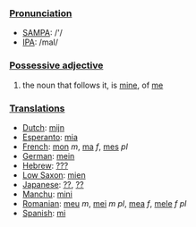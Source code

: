 ===[[Pronunciation]]===
*[[w:SAMPA|SAMPA]]: /'/
*[[w:IPA|IPA]]: /maI/

===[[Possessive adjective]]===

#the noun that follows it, is [[mine]], of [[me]]

===[[Translation]]s===
*[[Dutch]]: [[mijn]]
*[[Esperanto]]: [[mia]]
*[[French]]: [[mon]] ''m'', [[ma]] ''f'', [[mes]] ''pl''
*[[German]]: [[mein]]
*[[Hebrew]]: [[???]]
*[[Low Saxon]]: [[mien]]
*[[Japanese]]: [[??]], [[??]]
*[[Manchu]]: [[mini]]
*[[Romanian]]: [[meu]] ''m'', [[mei]] ''m pl'', [[mea]] ''f'', [[mele]] ''f pl''
*[[Spanish]]: [[mi]]